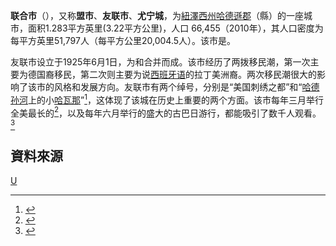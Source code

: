 '''联合市'''（'''{{lang-en|Union city}}'''），又称'''盟市'''、'''友联市'''、'''尤宁城'''，为[[新泽西州|紐澤西州]][[哈德孙县（郡）|哈德遜郡]]（縣）的一座城市，面积1.283平方英里(3.22平方公里)，人口 66,455（2010年），其人口密度为每平方英里51,797人（每平方公里20,004.5人）。该市是{{tsl|en|List of United States cities by population density|美国人口密度第二高的城市|美国人口密度第二高的城市}}。

友联市设立于1925年6月1日，为{{tsl|en|Union Hill, New Jersey|友联山镇|友联山镇}}和{{tsl|en|West Hoboken, New Jersey|西霍博肯镇|西霍博肯镇}}合并而成。该市经历了两拨移民潮，第一次主要为德国裔移民，第二次则主要为说[[西班牙语|西班牙语]]的拉丁美洲裔。两次移民潮很大的影响了该市的风格和发展方向。友联市有两个绰号，分别是“美国刺绣之都”和“[[哈德孙河|哈德孙河]]上的小[[哈瓦那|哈瓦那]]”<ref>{{cite web| title = 小哈瓦那和哈德孙河上的小哈瓦那| url = http://www.barrypopik.com/index.php/florida/entry/little_havana_miami_little_havana_on_the_hudson_union_city_new_jersey/| accessdate = 2011-07-08| archive-date = 2011-07-07| archive-url = https://web.archive.org/web/20110707213306/http://www.barrypopik.com/index.php/florida/entry/little_havana_miami_little_havana_on_the_hudson_union_city_new_jersey/| dead-url = no}}</ref>，这体现了该城在历史上重要的两个方面。该市每年三月举行全美最长的{{tsl|en| Passion play|耶稣受难表演|耶稣受难表演}}<ref>{{cite web| title = Park Performing Art Center| url = http://www.parkpac.org/pp_pas.html| deadurl = yes| archiveurl = https://web.archive.org/web/20110727164656/http://www.parkpac.org/pp_pas.html| archivedate = 2011-07-27| accessdate = 2011-07-08}}</ref>，以及每年六月举行的盛大的古巴日游行，都能吸引了数千人观看。<ref>{{cite web| title = 第12届北哈德孙郡古巴日游行| url = http://www.nj.com/hudson/index.ssf/2011/06/photos_12th_annual_north_hudso.html| accessdate = 2011-07-08| archive-date = 2011-07-13| archive-url = https://web.archive.org/web/20110713051615/http://www.nj.com/hudson/index.ssf/2011/06/photos_12th_annual_north_hudso.html| dead-url = no}}</ref>

==資料來源==
<references/>

{{Authority control}}
{{NewJersey-stub}}

[[Category:新泽西州城市|U]]